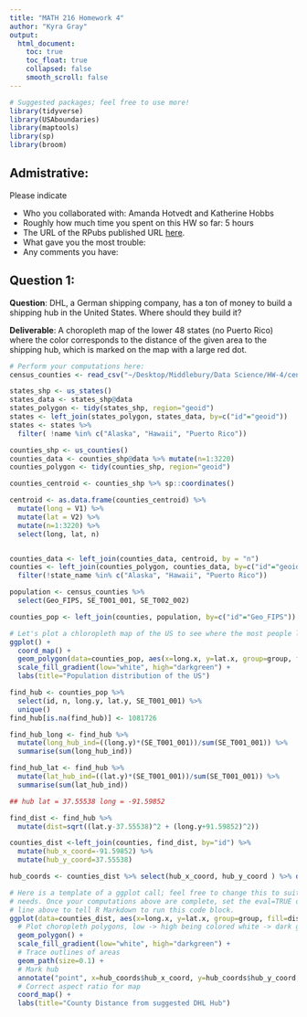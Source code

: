 ```yaml
---
title: "MATH 216 Homework 4"
author: "Kyra Gray"
output:
  html_document:
    toc: true
    toc_float: true
    collapsed: false
    smooth_scroll: false
---
```


```r
# Suggested packages; feel free to use more!
library(tidyverse)
library(USAboundaries)
library(maptools)
library(sp)
library(broom)
```



## Admistrative:

Please indicate

* Who you collaborated with: Amanda Hotvedt and Katherine Hobbs
* Roughly how much time you spent on this HW so far: 5 hours
* The URL of the RPubs published URL [here](http://rpubs.com/kyragray/HW4).
* What gave you the most trouble:
* Any comments you have:



## Question 1:

**Question**:  DHL, a German shipping company, has a ton of money to build a
shipping hub in the United States. Where should they build it?

**Deliverable**: A choropleth map of the lower 48 states (no Puerto Rico) where
the color corresponds to the distance of the given area to the shipping hub,
which is marked on the map with a large red dot.

```r
# Perform your computations here:
census_counties <- read_csv("~/Desktop/Middlebury/Data Science/HW-4/census_counties.csv")

states_shp <- us_states()
states_data <- states_shp@data
states_polygon <- tidy(states_shp, region="geoid")
states <- left_join(states_polygon, states_data, by=c("id"="geoid"))
states <- states %>%
  filter( !name %in% c("Alaska", "Hawaii", "Puerto Rico"))

counties_shp <- us_counties()
counties_data <- counties_shp@data %>% mutate(n=1:3220)
counties_polygon <- tidy(counties_shp, region="geoid")

counties_centroid <- counties_shp %>% sp::coordinates()

centroid <- as.data.frame(counties_centroid) %>% 
  mutate(long = V1) %>% 
  mutate(lat = V2) %>% 
  mutate(n=1:3220) %>% 
  select(long, lat, n)


counties_data <- left_join(counties_data, centroid, by = "n")
counties <- left_join(counties_polygon, counties_data, by=c("id"="geoid")) %>% 
  filter(!state_name %in% c("Alaska", "Hawaii", "Puerto Rico"))

population <- census_counties %>% 
  select(Geo_FIPS, SE_T001_001, SE_T002_002)

counties_pop <- left_join(counties, population, by=c("id"="Geo_FIPS"))

# Let's plot a chloropleth map of the US to see where the most people live 
ggplot() +
  coord_map() +
  geom_polygon(data=counties_pop, aes(x=long.x, y=lat.x, group=group, fill=log(SE_T001_001))) +
  scale_fill_gradient(low="white", high="darkgreen") +
  labs(title="Population distribution of the US")

find_hub <- counties_pop %>% 
  select(id, n, long.y, lat.y, SE_T001_001) %>% 
  unique() 
find_hub[is.na(find_hub)] <- 1081726      

find_hub_long <- find_hub %>% 
  mutate(long_hub_ind=((long.y)*(SE_T001_001))/sum(SE_T001_001)) %>% 
  summarise(sum(long_hub_ind))

find_hub_lat <- find_hub %>% 
  mutate(lat_hub_ind=((lat.y)*(SE_T001_001))/sum(SE_T001_001)) %>% 
  summarise(sum(lat_hub_ind))

## hub lat = 37.55538 long = -91.59852

find_dist <- find_hub %>% 
  mutate(dist=sqrt((lat.y-37.55538)^2 + (long.y+91.59852)^2))

counties_dist <-left_join(counties, find_dist, by="id") %>% 
  mutate(hub_x_coord=-91.59852) %>% 
  mutate(hub_y_coord=37.55538)

hub_coords <- counties_dist %>% select(hub_x_coord, hub_y_coord ) %>% distinct()

```


```r
# Here is a template of a ggplot call; feel free to change this to suit your
# needs. Once your computations above are complete, set the eval=TRUE on the
# line above to tell R Markdown to run this code block.
ggplot(data=counties_dist, aes(x=long.x, y=lat.x, group=group, fill=dist)) +
  # Plot choropleth polygons, low -> high being colored white -> dark green
  geom_polygon() +
  scale_fill_gradient(low="white", high="darkgreen") + 
  # Trace outlines of areas
  geom_path(size=0.1) +
  # Mark hub
  annotate("point", x=hub_coords$hub_x_coord, y=hub_coords$hub_y_coord, col="red", size=5) +
  # Correct aspect ratio for map
  coord_map() +
  labs(title="County Distance from suggested DHL Hub")
```





